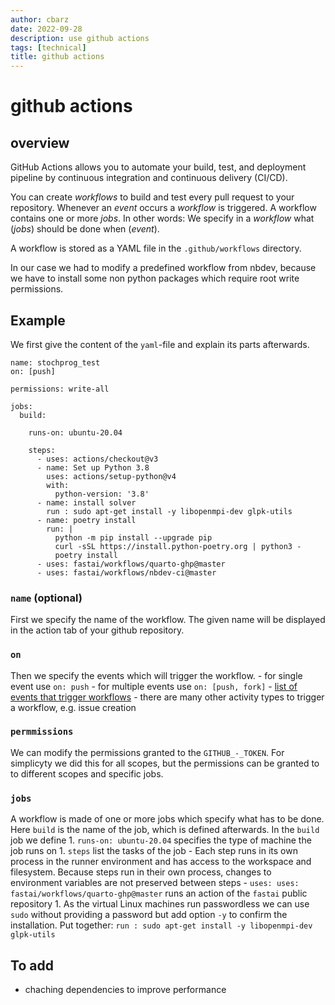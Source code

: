 ```yaml
---
author: cbarz
date: 2022-09-28
description: use github actions
tags: [technical]
title: github actions
---
```


# github actions

## overview

GitHub Actions allows you to automate your build, test, and deployment pipeline by continuous integration and continuous delivery (CI/CD).

You can create *workflows* to build and test every pull request to your repository. Whenever an *event* occurs a *workflow* is triggered. A workflow contains one or more *jobs*. In other words: We specify in a *workflow* what (*jobs*) should be done when (*event*).

A workflow is stored as a YAML file in the `.github/workflows` directory.


In our case we had to modify a predefined workflow from nbdev, because we have to install some non python packages which require root write permissions.



## Example

We first give the content of the `yaml`-file and explain its parts afterwards.

```
name: stochprog_test
on: [push]

permissions: write-all

jobs:
  build:

    runs-on: ubuntu-20.04

    steps:
      - uses: actions/checkout@v3
      - name: Set up Python 3.8
        uses: actions/setup-python@v4
        with:
          python-version: '3.8'
      - name: install solver
        run : sudo apt-get install -y libopenmpi-dev glpk-utils
      - name: poetry install
        run: |
          python -m pip install --upgrade pip
          curl -sSL https://install.python-poetry.org | python3 -
          poetry install
      - uses: fastai/workflows/quarto-ghp@master
      - uses: fastai/workflows/nbdev-ci@master
```

### `name` (optional)

First we specify the name of the workflow. The given name will be displayed in the action tab of your github repository.

### `on`

Then we specify the events which will trigger the workflow.
- for single event use `on: push`
- for multiple events use `on: [push, fork]`
- [list of events that trigger workflows](https://docs.github.com/en/articles/events-that-trigger-workflows)
- there are many other activity types to trigger a workflow, e.g. issue creation

### `permmissions`

We can modify the permissions granted to the `GITHUB_-_TOKEN`.
For simplicyty we did this for all scopes, but the permissions can be granted to to different scopes and specific jobs.

### `jobs`

A workflow is made of one or more jobs which specify what has to be done. Here `build` is the name of the job, which is defined afterwards. In the `build` job we define
1. `runs-on: ubuntu-20.04` specifies the type of machine the job runs on
1. `steps` list the tasks of the job
    - Each step runs in its own process in the runner environment and has access to the workspace and filesystem. Because steps run in their own process, changes to environment variables are not preserved between steps
    - `uses: uses: fastai/workflows/quarto-ghp@master` runs an action of the `fastai` public repository
1. As the virtual Linux machines run passwordless we can use `sudo` without providing a password but add option `-y` to confirm the installation. Put together: `run : sudo apt-get install -y libopenmpi-dev glpk-utils`


## To add

- chaching dependencies to improve performance
